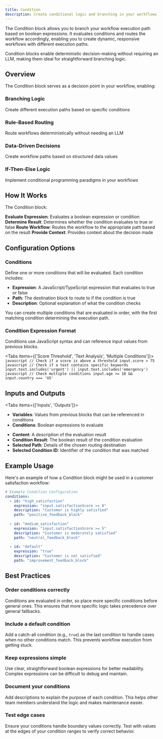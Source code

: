 ```yaml
---
title: Condition
description: Create conditional logic and branching in your workflows
---
```



The Condition block allows you to branch your workflow execution path based on boolean expressions. It evaluates conditions and routes the workflow accordingly, enabling you to create dynamic, responsive workflows with different execution paths.

<ThemeImage 
  lightSrc="/static/light/condition-light.png" 
  darkSrc="/static/dark/condition-dark.png" 
  alt="Condition Block" 
  width={300} 
  height={175} 
/>

<Callout>
  Condition blocks enable deterministic decision-making without requiring an LLM, making them ideal for straightforward branching logic.
</Callout>

## Overview

The Condition block serves as a decision point in your workflow, enabling:

<div className="grid grid-cols-1 md:grid-cols-2 gap-4 my-6">
  <div className="border border-gray-200 dark:border-gray-800 rounded-lg p-4">
    <h3 className="font-medium text-lg mb-2">Branching Logic</h3>
    <div className="text-sm text-gray-600 dark:text-gray-400">
      Create different execution paths based on specific conditions
    </div>
  </div>
  
  <div className="border border-gray-200 dark:border-gray-800 rounded-lg p-4">
    <h3 className="font-medium text-lg mb-2">Rule-Based Routing</h3>
    <div className="text-sm text-gray-600 dark:text-gray-400">
      Route workflows deterministically without needing an LLM
    </div>
  </div>
  
  <div className="border border-gray-200 dark:border-gray-800 rounded-lg p-4">
    <h3 className="font-medium text-lg mb-2">Data-Driven Decisions</h3>
    <div className="text-sm text-gray-600 dark:text-gray-400">
      Create workflow paths based on structured data values
    </div>
  </div>
  
  <div className="border border-gray-200 dark:border-gray-800 rounded-lg p-4">
    <h3 className="font-medium text-lg mb-2">If-Then-Else Logic</h3>
    <div className="text-sm text-gray-600 dark:text-gray-400">
      Implement conditional programming paradigms in your workflows
    </div>
  </div>
</div>

## How It Works

The Condition block:

<Steps>
  <Step>
    <strong>Evaluate Expression</strong>: Evaluates a boolean expression or condition
  </Step>
  <Step>
    <strong>Determine Result</strong>: Determines whether the condition evaluates to true or false
  </Step>
  <Step>
    <strong>Route Workflow</strong>: Routes the workflow to the appropriate path based on the result
  </Step>
  <Step>
    <strong>Provide Context</strong>: Provides context about the decision made
  </Step>
</Steps>

## Configuration Options

### Conditions

Define one or more conditions that will be evaluated. Each condition includes:

- **Expression**: A JavaScript/TypeScript expression that evaluates to true or false
- **Path**: The destination block to route to if the condition is true
- **Description**: Optional explanation of what the condition checks

You can create multiple conditions that are evaluated in order, with the first matching condition determining the execution path.

### Condition Expression Format

Conditions use JavaScript syntax and can reference input values from previous blocks.

<Tabs items={['Score Threshold', 'Text Analysis', 'Multiple Conditions']}>
  <Tab>
    ```javascript
    // Check if a score is above a threshold
    input.score > 75
    ```
  </Tab>
  <Tab>
    ```javascript
    // Check if a text contains specific keywords
    input.text.includes('urgent') || input.text.includes('emergency')
    ```
  </Tab>
  <Tab>
    ```javascript
    // Check multiple conditions
    input.age >= 18 && input.country === 'US'
    ```
  </Tab>
</Tabs>

## Inputs and Outputs

<Tabs items={['Inputs', 'Outputs']}>
  <Tab>
    <ul className="list-disc pl-6 space-y-2">
      <li><strong>Variables</strong>: Values from previous blocks that can be referenced in conditions</li>
      <li><strong>Conditions</strong>: Boolean expressions to evaluate</li>
    </ul>
  </Tab>
  <Tab>
    <ul className="list-disc pl-6 space-y-2">
      <li><strong>Content</strong>: A description of the evaluation result</li>
      <li><strong>Condition Result</strong>: The boolean result of the condition evaluation</li>
      <li><strong>Selected Path</strong>: Details of the chosen routing destination</li>
      <li><strong>Selected Condition ID</strong>: Identifier of the condition that was matched</li>
    </ul>
  </Tab>
</Tabs>

## Example Usage

Here's an example of how a Condition block might be used in a customer satisfaction workflow:

```yaml
# Example Condition Configuration
conditions:
  - id: "high_satisfaction"
    expression: "input.satisfactionScore >= 8"
    description: "Customer is highly satisfied"
    path: "positive_feedback_block"
    
  - id: "medium_satisfaction"
    expression: "input.satisfactionScore >= 5"
    description: "Customer is moderately satisfied"
    path: "neutral_feedback_block"
    
  - id: "default"
    expression: "true"
    description: "Customer is not satisfied"
    path: "improvement_feedback_block"
```

## Best Practices

### Order conditions correctly

Conditions are evaluated in order, so place more specific conditions before general ones. This ensures that more specific logic takes precedence over general fallbacks.

### Include a default condition

Add a catch-all condition (e.g., `true`) as the last condition to handle cases when no other conditions match. This prevents workflow execution from getting stuck.

### Keep expressions simple

Use clear, straightforward boolean expressions for better readability. Complex expressions can be difficult to debug and maintain.

### Document your conditions

Add descriptions to explain the purpose of each condition. This helps other team members understand the logic and makes maintenance easier.

### Test edge cases

Ensure your conditions handle boundary values correctly. Test with values at the edges of your condition ranges to verify correct behavior.